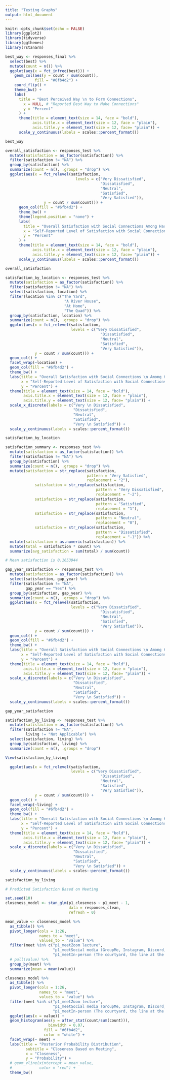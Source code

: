```yaml
---
title: "Testing Graphs"
output: html_document
---
```


```r
knitr::opts_chunk$set(echo = FALSE)
library(ggplot2)
library(tidyverse)
library(ggthemes)
library(rstanarm)
```

```r
best_way <- responses_final %>%
  select(best) %>%
  mutate(count = n()) %>%
  ggplot(aes(x = fct_infreq(best))) +
    geom_col(aes(y = count / sum(count)),
             fill = "#6fb4d2") +
    coord_flip() +
    theme_bw() +
    labs(
      title = "Best Perceived Way \n to Form Connections",
        x = NULL, # "Reported Best Way to Make Connections"
        y = "Percent"
      ) +
      theme(title = element_text(size = 14, face = "bold"),
            axis.title.x = element_text(size = 12, face = "plain"),
            axis.title.y = element_text(size = 12, face= "plain")) +
      scale_y_continuous(labels = scales::percent_format())

best_way
```


```r
overall_satisfaction <- responses_test %>%
  mutate(satisfaction = as_factor(satisfaction)) %>%
  filter(satisfaction != "NA") %>%
  group_by(satisfaction) %>%
  summarize(count = n(), .groups = "drop") %>%
  ggplot(aes(x = fct_relevel(satisfaction, 
                               levels = c("Very Dissatisfied",
                                          "Dissatisfied",
                                          "Neutral",
                                          "Satisfied",
                                          "Very Satisfied")), 
                 y = count / sum(count))) +
      geom_col(fill = "#6fb4d2") +
      theme_bw() +
      theme(legend.position = "none") +
      labs(
        title = "Overall Satisfaction with Social Connections Among Harvard First-Years",
        x = "Self-Reported Level of Satisfaction with Social Connections",
        y = "Percent"
      ) +
      theme(title = element_text(size = 14, face = "bold"),
            axis.title.x = element_text(size = 12, face = "plain"),
            axis.title.y = element_text(size = 12, face= "plain")) +
      scale_y_continuous(labels = scales::percent_format())

overall_satisfaction
```

```r
satisfaction_by_location <- responses_test %>%
  mutate(satisfaction = as_factor(satisfaction)) %>%
  filter(satisfaction != "NA") %>%
  select(satisfaction, location) %>%
  filter(location %in% c("The Yard", 
                          "A River House", 
                          "At Home",
                          "The Quad")) %>%
  group_by(satisfaction, location) %>%
  summarize(count = n(), .groups = "drop") %>%
  ggplot(aes(x = fct_relevel(satisfaction,
                             levels = c("Very Dissatisfied",
                                          "Dissatisfied",
                                          "Neutral",
                                          "Satisfied",
                                          "Very Satisfied")), 
             y = count / sum(count))) +
  geom_col() +
  facet_wrap(~location) +
  geom_col(fill = "#6fb4d2") +
  theme_bw() +
  labs(title = "Overall Satisfaction with Social Connections \n Among Harvard First-Years by Location",
       x = "Self-Reported Level of Satisfaction with Social Connections",
       y = "Percent") +
  theme(title = element_text(size = 14, face = "bold"),
        axis.title.x = element_text(size = 12, face = "plain"),
        axis.title.y = element_text(size = 12, face= "plain")) +
  scale_x_discrete(labels = c("Very \n Dissatisfied",
                              "Dissatisfied",
                              "Neutral",
                              "Satisfied",
                              "Very \n Satisfied")) +
  scale_y_continuous(labels = scales::percent_format())

satisfaction_by_location
```

```r
satisfaction_summary <- responses_test %>%
  mutate(satisfaction = as_factor(satisfaction)) %>%
  filter(satisfaction != "NA") %>%
  group_by(satisfaction) %>%
  summarize(count = n(), .groups = "drop") %>%
  mutate(satisfaction = str_replace(satisfaction, 
                                    pattern = "Very Satisfied", 
                                    replacement = "2"),
             satisfaction = str_replace(satisfaction, 
                                        pattern = "Very Dissatisfied", 
                                        replacement = "-2"),
             satisfaction = str_replace(satisfaction, 
                                        pattern = "Satisfied", 
                                        replacement = "1"),
             satisfaction = str_replace(satisfaction, 
                                        pattern = "Neutral", 
                                        replacement = "0"),
             satisfaction = str_replace(satisfaction, 
                                        pattern = "Dissatisfied", 
                                        replacement = "-1")) %>%
  mutate(satisfaction = as.numeric(satisfaction)) %>%
  mutate(total = satisfaction * count) %>%
  summarize(avg_satisfaction = sum(total) / sum(count))

# Mean satisfaction is 0.1653944
```

```r
gap_year_satisfaction <- responses_test %>%
  mutate(satisfaction = as_factor(satisfaction)) %>%
  select(satisfaction, gap_year) %>%
  filter(satisfaction != "NA",
         gap_year == "Yes") %>%
  group_by(satisfaction, gap_year) %>%
  summarize(count = n(), .groups = "drop") %>%
  ggplot(aes(x = fct_relevel(satisfaction,
                             levels = c("Very Dissatisfied",
                                          "Dissatisfied",
                                          "Neutral",
                                          "Satisfied",
                                          "Very Satisfied")), 
             y = count / sum(count))) +
  geom_col() +
  geom_col(fill = "#6fb4d2") +
  theme_bw() +
  labs(title = "Overall Satisfaction with Social Connections \n Among Harvard First-Years Who Took a Gap Year Last Year",
       x = "Self-Reported Level of Satisfaction with Social Connections",
       y = "Percent") +
  theme(title = element_text(size = 14, face = "bold"),
        axis.title.x = element_text(size = 12, face = "plain"),
        axis.title.y = element_text(size = 12, face= "plain")) +
  scale_x_discrete(labels = c("Very \n Dissatisfied",
                              "Dissatisfied",
                              "Neutral",
                              "Satisfied",
                              "Very \n Satisfied")) +
  scale_y_continuous(labels = scales::percent_format())

gap_year_satisfaction
```

```r
satisfaction_by_living <- responses_test %>%
  mutate(satisfaction = as_factor(satisfaction)) %>%
  filter(satisfaction != "NA",
         living != "Not Applicable") %>%
  select(satisfaction, living) %>%
  group_by(satisfaction, living) %>%
  summarize(count = n(), .groups = "drop") 

View(satisfaction_by_living)

  ggplot(aes(x = fct_relevel(satisfaction,
                             levels = c("Very Dissatisfied",
                                          "Dissatisfied",
                                          "Neutral",
                                          "Satisfied",
                                          "Very Satisfied")), 
             y = count / sum(count))) +
  geom_col() +
  facet_wrap(~living) +
  geom_col(fill = "#6fb4d2") +
  theme_bw() +
  labs(title = "Overall Satisfaction with Social Connections \n Among Harvard First-Years by Living Situation",
       x = "Self-Reported Level of Satisfaction with Social Connections",
       y = "Percent") +
  theme(title = element_text(size = 14, face = "bold"),
        axis.title.x = element_text(size = 12, face = "plain"),
        axis.title.y = element_text(size = 12, face= "plain")) +
  scale_x_discrete(labels = c("Very \n Dissatisfied",
                              "Dissatisfied",
                              "Neutral",
                              "Satisfied",
                              "Very \n Satisfied")) +
  scale_y_continuous(labels = scales::percent_format())

satisfaction_by_living
```

```r
# Predicted Satisfaction Based on Meeting 

set.seed(10)
closeness_model <- stan_glm(p1_closeness ~ p1_meet - 1,
                            data = responses_clean,
                            refresh = 0)

mean_value <- closeness_model %>% 
  as_tibble() %>% 
  pivot_longer(cols = 1:26,
               names_to = "meet",
               values_to = "value") %>%
  filter(meet %in% c("p1_meetZoom lecture", 
                     "p1_meetSocial media (GroupMe, Instagram, Discord, etc.)",
                     "p1_meetIn-person (The courtyard, the line at the dining hall, etc.)")) %>%
  # pull(value) %>%
  group_by(meet) %>%
  summarize(mean = mean(value))

closeness_model %>%
  as_tibble() %>%
  pivot_longer(cols = 1:26,
               names_to = "meet",
               values_to = "value") %>%
  filter(meet %in% c("p1_meetZoom lecture", 
                     "p1_meetSocial media (GroupMe, Instagram, Discord, etc.)",
                     "p1_meetIn-person (The courtyard, the line at the dining hall, etc.)")) %>%
  ggplot(aes(x = value)) +
  geom_histogram(aes(y = after_stat(count/sum(count))), 
                   binwidth = 0.07,
                 fill = "#6fb4d2",
                 color = "white") +
  facet_wrap(~ meet) +
  labs(title = "Posterior Probability Distribution",
         subtitle = "Closeness Based on Meeting",
         x = "Closeness",
         y = "Probability") +
  # geom_vline(xintercept = mean_value,
  #            color = "red") +
  theme_bw()
  
```

